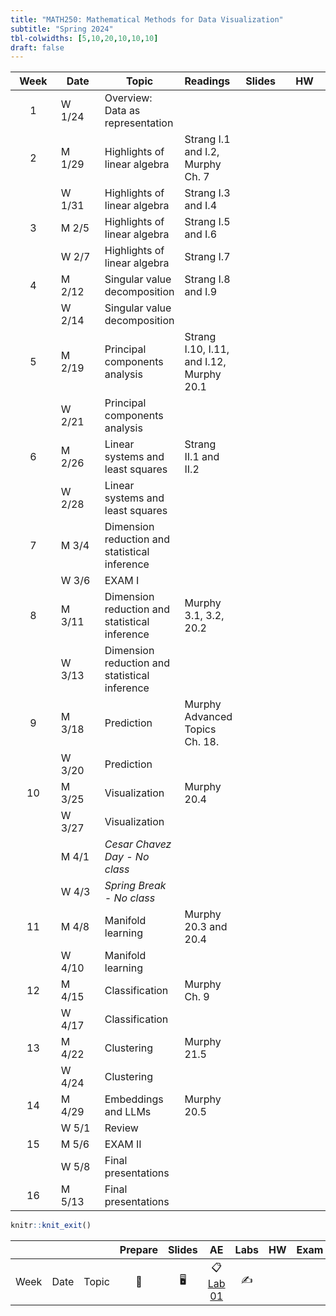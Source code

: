 ```yaml
---
title: "MATH250: Mathematical Methods for Data Visualization"
subtitle: "Spring 2024"
tbl-colwidths: [5,10,20,10,10,10]
draft: false
---
```


::: column-screen-inset-right
| Week | Date   | Topic                                         | Readings                                 | Slides | HW  |
|:----------:|------------|-------------|:-----------|:----------:|:----------:|
|  1   | W 1/24 | Overview: Data as representation              |                                          |        |     |
|  2   | M 1/29 | Highlights of linear algebra                  | Strang I.1 and I.2, Murphy Ch. 7         |        |     |
|      | W 1/31 | Highlights of linear algebra                  | Strang I.3 and I.4                       |        |     |
|  3   | M 2/5  | Highlights of linear algebra                  | Strang I.5 and I.6                       |        |     |
|      | W 2/7  | Highlights of linear algebra                  | Strang I.7                               |        |     |
|  4   | M 2/12 | Singular value decomposition                  | Strang I.8 and I.9                       |        |     |
|      | W 2/14 | Singular value decomposition                  |                                          |        |     |
|  5   | M 2/19 | Principal components analysis                 | Strang I.10, I.11, and I.12, Murphy 20.1 |        |     |
|      | W 2/21 | Principal components analysis                 |                                          |        |     |
|  6   | M 2/26 | Linear systems and least squares              | Strang II.1 and II.2                     |        |     |
|      | W 2/28 | Linear systems and least squares              |                                          |        |     |
|  7   | M 3/4  | Dimension reduction and statistical inference |                                          |        |     |
|      | W 3/6  | EXAM I                                        |                                          |        |     |
|  8   | M 3/11 | Dimension reduction and statistical inference | Murphy 3.1, 3.2, 20.2                    |        |     |
|      | W 3/13 | Dimension reduction and statistical inference |                                          |        |     |
|  9   | M 3/18 | Prediction                                    | Murphy Advanced Topics Ch. 18.           |        |     |
|      | W 3/20 | Prediction                                    |                                          |        |     |
|  10  | M 3/25 | Visualization                                 | Murphy 20.4                              |        |     |
|      | W 3/27 | Visualization                                 |                                          |        |     |
|      | M 4/1  | *Cesar Chavez Day - No class*                 |                                          |        |     |
|      | W 4/3  | *Spring Break - No class*                     |                                          |        |     |
|  11  | M 4/8  | Manifold learning                             | Murphy 20.3 and 20.4                     |        |     |
|      | W 4/10 | Manifold learning                             |                                          |        |     |
|  12  | M 4/15 | Classification                                | Murphy Ch. 9                             |        |     |
|      | W 4/17 | Classification                                |                                          |        |     |
|  13  | M 4/22 | Clustering                                    | Murphy 21.5                              |        |     |
|      | W 4/24 | Clustering                                    |                                          |        |     |
|  14  | M 4/29 | Embeddings and LLMs                           | Murphy 20.5                              |        |     |
|      | W 5/1  | Review                                        |                                          |        |     |
|  15  | M 5/6  | EXAM II                                       |                                          |        |     |
|      | W 5/8  | Final presentations                           |                                          |        |     |
|  16  | M 5/13 | Final presentations                           |                                          |        |     |
:::

```r
knitr::knit_exit()
```

|      |      |       | Prepare | Slides |                    AE                    | Labs | HW  | Exam | Project |
|--------|--------|--------|:------:|:------:|:------:|:------:|:------:|:------:|:------:|
| Week | Date | Topic |   📖    |   🖥️   | 📋 [Lab 01](hello){.label .label-purple} |  ✍️  |     |      |         |
